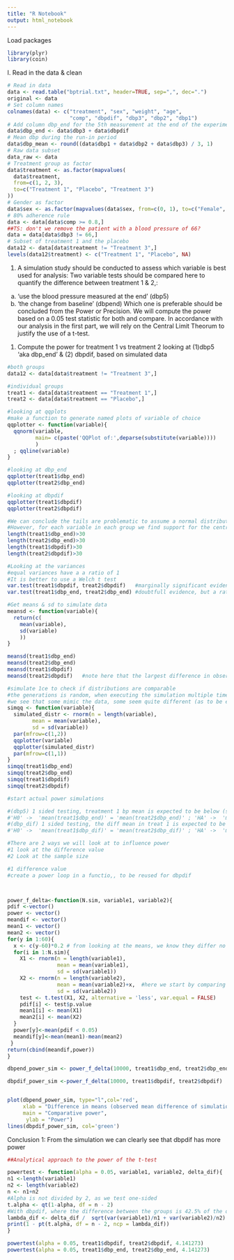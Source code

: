 ```yaml
---
title: "R Notebook"
output: html_notebook
---
```


Load packages
```r
library(plyr)
library(coin)
```

I. Read in the data & clean
```r
# Read in data
data <- read.table("bptrial.txt", header=TRUE, sep=",", dec=".")
original <- data
# Set column names
colnames(data) <- c("treatment", "sex", "weight", "age",
                    "comp", "dbpdif", "dbp3", "dbp2", "dbp1")
# Add column dbp_end for the 5th measurement at the end of the experiment
data$dbp_end <- data$dbp3 + data$dbpdif
# Mean dbp during the run-in period
data$dbp_mean <- round((data$dbp1 + data$dbp2 + data$dbp3) / 3, 1)
# Raw data subset
data_raw <- data
# Treatment group as factor
data$treatment <- as.factor(mapvalues(
  data$treatment,
  from=c(1, 2, 3),
  to=c("Treatment 1", "Placebo", "Treatment 3")
))
# Gender as factor
data$sex <- as.factor(mapvalues(data$sex, from=c(0, 1), to=c("Female", "Male")))
# 80% adherence rule
data <- data[data$comp >= 0.8,]
##TS: don't we remove the patient with a blood pressure of 66?
data = data[data$dbp3 != 66,]
# Subset of treatment 1 and the placebo
data12 <- data[data$treatment != "Treatment 3",]
levels(data12$treatment) <- c("Treatment 1", "Placebo", NA)
```

1. A simulation study should be conducted to assess which variable is best used for analysis:
Two variable tests should be compared here to quantify the difference between treatment 1 & 2,:
a. 'use the blood pressure measured at the end' (dbp5)
b. 'the change from baseline' (dbpend)
Which one is preferable should be concluded from the Power or Precision.
We will compute the power based on a 0.05 test statistic for both and compare.
In accordance with our analysis in the first part, we will rely on the Central Limit Theorum to justify the use of a t-test.


1. Compute the power for treatment 1 vs treatment 2 looking at (1)dbp5 'aka dbp_end' & (2) dbpdif,
based on simulated data 
```r
#both groups
data12 <- data[data$treatment != "Treatment 3",]

#individual groups
treat1 <- data[data$treatment == "Treatment 1",]
treat2 <- data[data$treatment == "Placebo",]

#looking at qqplots
#make a function to generate named plots of variable of choice
qqplotter <- function(variable){
  qqnorm(variable, 
         main= c(paste('QQPlot of:',deparse(substitute(variable))))
         )
  ; qqline(variable)
}

#looking at dbp_end
qqplotter(treat1$dbp_end)
qqplotter(treat2$dbp_end)

#looking at dbpdif
qqplotter(treat1$dbpdif)
qqplotter(treat2$dbpdif)

#We can conclude the tails are problematic to assume a normal distribution.
#However, for each variable in each group we find support for the central Limit Theorum, and thus can use a t-test
length(treat1$dbp_end)>30
length(treat2$dbp_end)>30
length(treat1$dbpdif)>30
length(treat2$dbpdif)>30

#Looking at the variances
#equal variances have a a ratio of 1
#It is better to use a Welch t test
var.test(treat1$dbpdif, treat2$dbpdif)   #marginally significant evidence against H0 (0.056)
var.test(treat1$dbp_end, treat2$dbp_end) #doubtfull evidence, but a ratio of 0.61 enough to assume unequal

#Get means & sd to simulate data
meansd <- function(variable){
  return(c(
    mean(variable),
    sd(variable)
    ))
}

meansd(treat1$dbp_end)
meansd(treat2$dbp_end)
meansd(treat1$dbpdif)
meansd(treat2$dbpdif)   #note here that the largest difference in observed means is no more than |13|

#simulate 1ce to check if distributions are comparable
#the generations is random, when executing the simulation multiple times,
#we see that some mimic the data, some seem quite different (as to be expected)
simqq <- function(variable){
  simulated_distr <- rnorm(n = length(variable),
        mean = mean(variable),
        sd = sd(variable))
  par(mfrow=c(1,2))
  qqplotter(variable)
  qqplotter(simulated_distr)
  par(mfrow=c(1,1))
}
simqq(treat1$dbp_end)
simqq(treat2$dbp_end)
simqq(treat1$dbpdif)
simqq(treat2$dbpdif)

#start actual power simulations

#(dbp5) 1 sided testing, treatment 1 bp mean is expected to be below (smaller) treat 2 
#'H0' ->  'mean(treat1$dbp_end)' = 'mean(treat2$dbp_end)' ; 'HA' ->  'mean(treat1$dbp_end)' < 'mean(treat2$dbp_end)'
#(dbp_dif) 1 sided testing, the diff mean in treat 1 is expected to be more negative (smaller) than in treat 2
#'H0' ->  'mean(treat1$dbp_dif)' = 'mean(treat2$dbp_dif)' ; 'HA' ->  'mean(treat1$dbp_dif)' < 'mean(treat2$dbp_dif)'

#There are 2 ways we will look at to influence power
#1 look at the difference value
#2 Look at the sample size

#1 difference value
#create a power loop in a functio,, to be reused for dbpdif



power_f_delta<-function(N.sim, variable1, variable2){
pdif <-vector()
power <- vector()
meandif <- vector()
mean1 <- vector()
mean2 <- vector()
for(y in 1:60){
  x <- c(y-60)*0.2 # from looking at the means, we know they differ no more than |13|. So we will start by equalising the means and building up the difference as the simulations go along 
  for(i in 1:N.sim){
    X1 <- rnorm(n = length(variable1),
                mean = mean(variable1),
                sd = sd(variable1))
    X2 <- rnorm(n = length(variable2),
                mean = mean(variable2)+x,  #here we start by comparing a 0 difference µ=µ to a difference of µ+50
                sd = sd(variable2))
    test <- t.test(X1, X2, alternative = 'less', var.equal = FALSE)
    pdif[i] <- test$p.value
    mean1[i] <- mean(X1)
    mean2[i] <- mean(X2)
  }
  power[y]<-mean(pdif < 0.05)
  meandif[y]<-mean(mean1)-mean(mean2)
 }
return(cbind(meandif,power))
}

dbpend_power_sim <- power_f_delta(10000, treat1$dbp_end, treat2$dbp_end)

dbpdif_power_sim <-power_f_delta(10000, treat1$dbpdif, treat2$dbpdif)


plot(dbpend_power_sim, type="l",col='red',
     xlab = "Difference in means (observed mean difference of simulations)",
     main = "Comparative power",
      ylab = "Power")
lines(dbpdif_power_sim, col='green')

```
Conclusion 1: From the simulation we can clearly see that dbpdif has more power


```r
##Analytical approach to the power of the t-test

powertest <- function(alpha = 0.05, variable1, variable2, delta_dif){
n1 <-length(variable1)
n2 <- length(variable2)
n <- n1+n2
#Alpha is not divided by 2, as we test one-sided
t.alpha <- qt(1-alpha, df = n - 2)
#With dbpdif, where the difference between the groups is 42.5% of the observed difference
lambda_dif <- delta_dif /  sqrt(var(variable1)/n1 + var(variable2)/n2)
print(1 - pt(t.alpha, df = n - 2, ncp = lambda_dif))
}

powertest(alpha = 0.05, treat1$dbpdif, treat2$dbpdif, 4.141273)
powertest(alpha = 0.05, treat1$dbp_end, treat2$dbp_end, 4.141273)


```
